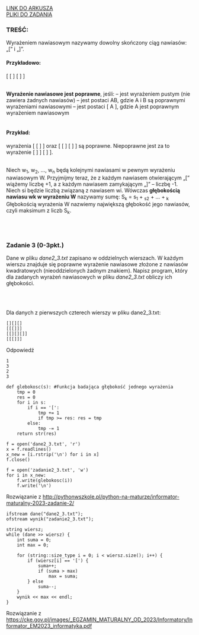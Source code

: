 
<div className="box_link"><a className="link" target="_blank" href="https://cke.gov.pl/images/_EGZAMIN_MATURALNY_OD_2023/Informatory/Informator_EM2023_informatyka.pdf">LINK DO ARKUSZA</a>
<br/>
<a className="link" href="http://cke.gov.pl/images/_EGZAMIN_MATURALNY_OD_2023/Informatory/Informator_EM2023_informatyka_pliki.zip" >PLIKI DO ZADANIA</a>
<br/>
</div>

### TREŚĆ:

Wyrażeniem nawiasowym nazywamy dowolny skończony ciąg nawiasów: „[” i „]”.<br/>

#### Przykładowo: 
[ [ ] [ ] ]

<br/>
<b>Wyrażenie nawiasowe jest poprawne</b>, jeśli:
– jest wyrażeniem pustym (nie zawiera żadnych nawiasów)
– jest postaci AB, gdzie A i B są poprawnymi wyrażeniami nawiasowymi
– jest postaci [ A ], gdzie A jest poprawnym wyrażeniem nawiasowym
<br/><br/>

#### Przykład: 
wyrażenia [ [ ] ] oraz [ [ ] [ ] ] są poprawne. Niepoprawne jest za to wyrażenie
[ ] ] [ ] ].

<br/>
Niech w<sub>1</sub>, w<sub>2</sub>, …, w<sub>n</sub> będą kolejnymi nawiasami w pewnym wyrażeniu nawiasowym W.
Przyjmijmy teraz, że z każdym nawiasem otwierającym „[” wiążemy liczbę +1, a z każdym
nawiasem zamykającym „]” – liczbę -1. Niech si będzie liczbą związaną z nawiasem wi.
Wówczas <b>głębokością nawiasu wk w wyrażeniu W</b> nazywamy sumę:
S<sub>k</sub> = s<sub>1</sub> + <sub>s2</sub> + … + <sub>k</sub>
Głębokością wyrażenia W nazwiemy największą głębokość jego nawiasów, czyli maksimum
z liczb S<sub>k</sub>.

<br/><br/>

### Zadanie 3   (0-3pkt.)

Dane w pliku <i>dane2_3.txt</i> zapisano w oddzielnych wierszach. W każdym wierszu znajduje
się poprawne wyrażenie nawiasowe złożone z nawiasów kwadratowych (nieoddzielonych
żadnym znakiem).
Napisz program, który dla zadanych wyrażeń nawiasowych w pliku <i>dane2_3.txt</i> obliczy
ich głębokości.


<br/>
<br/>

<Dropdown title="WSKAZÓWKI">
    <p className={`dropdown_text`}>
    </p>
</Dropdown>

<Dropdown title="ODPOWIEDŹ">
<p className={`dropdown_text`}>
Dla danych z pierwszych czterech wierszy w pliku dane2_3.txt:<br/></p>

```
[][][]
[[[]]]
[[][][]]
[[[]]]
```

<p className={`dropdown_text`}>Odpowiedź</p>

```
1
3
2
3
```

</Dropdown>

<Dropdown title="ROZWIĄZANIE PRZYKŁADOWE - PYTHON">

```
def glebokosc(s): #Funkcja badająca głębokość jednego wyrażenia
    tmp = 0
    res = 0
    for i in s:
        if i == '[':
            tmp += 1
            if tmp >= res: res = tmp
        else:
            tmp -= 1
    return str(res)

f = open('dane2_3.txt', 'r')
x = f.readlines()
x_new = [i.rstrip('\n') for i in x]
f.close()

f = open('zadanie2_3.txt', 'w')
for i in x_new:
    f.write(glebokosc(i))
    f.write('\n')
```

<p className={`dropdown_text`}>
Rozwiązanie z <a href="http://pythonwszkole.pl/python-na-maturze/informator-maturalny-2023-zadanie-2/">http://pythonwszkole.pl/python-na-maturze/informator-maturalny-2023-zadanie-2/</a><br/>   
</p>

</Dropdown>

<Dropdown title="ROZWIĄZANIE PRZYKŁADOWE - C++">

```
ifstream dane("dane2_3.txt");
ofstream wynik("zadanie2_3.txt");

string wiersz;
while (dane >> wiersz) {
    int suma = 0;
    int max = 0;

    for (string::size_type i = 0; i < wiersz.size(); i++) {
        if (wiersz[i] == '[') {
            suma++;
            if (suma > max)
                max = suma;
        } else
            suma--;
    }
    wynik << max << endl;
}
```
<p className={`dropdown_text`}>
Rozwiązanie z <a href="https://cke.gov.pl/images/_EGZAMIN_MATURALNY_OD_2023/Informatory/Informator_EM2023_informatyka.pdf">https://cke.gov.pl/images/_EGZAMIN_MATURALNY_OD_2023/Informatory/Informator_EM2023_informatyka.pdf</a><br/>
</p>

</Dropdown>






